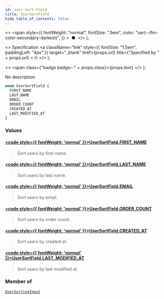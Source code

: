 ```yaml
---
id: user-sort-field
title: UserSortField
hide_table_of_contents: false
---
```


  <>
    <span
      style={{
        fontWeight: "normal",
        fontSize: ".5em",
        color: "var(--ifm-color-secondary-darkest)",
      }}
    >
      &nbsp;●&nbsp;
    </span>
  </>
);

  <>
    Specification
    <a
      className="link"
      style={{ fontSize: "1.5em", paddingLeft: "4px" }}
      target="\_blank"
      href={props.url}
      title={"Specified by " + props.url}
    >
      ⎘
    </a>
  </>
);

  <>
    <span class={"badge badge--" + props.class}>{props.text}</span>
  </>
);

No description

```graphql
enum UserSortField {
  FIRST_NAME
  LAST_NAME
  EMAIL
  ORDER_COUNT
  CREATED_AT
  LAST_MODIFIED_AT
}
```

### Values

#### [<code style={{ fontWeight: 'normal' }}>UserSortField.<b>FIRST_NAME</b></code>](#)

> Sort users by first name.

#### [<code style={{ fontWeight: 'normal' }}>UserSortField.<b>LAST_NAME</b></code>](#)

> Sort users by last name.

#### [<code style={{ fontWeight: 'normal' }}>UserSortField.<b>EMAIL</b></code>](#)

> Sort users by email.

#### [<code style={{ fontWeight: 'normal' }}>UserSortField.<b>ORDER_COUNT</b></code>](#)

> Sort users by order count.

#### [<code style={{ fontWeight: 'normal' }}>UserSortField.<b>CREATED_AT</b></code>](#)

> Sort users by created at.

#### [<code style={{ fontWeight: 'normal' }}>UserSortField.<b>LAST_MODIFIED_AT</b></code>](#)

> Sort users by last modified at.

### Member of

[`UserSortingInput`](../../api-reference/inputs/user-sorting-input) <Badge class="secondary" text="input"/>
